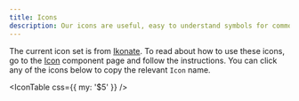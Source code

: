 ```yaml
---
title: Icons
description: Our icons are useful, easy to understand symbols for common actions and items
---
```


The current icon set is from [Ikonate](https://ikonate.com/). To read about how to use these icons, go to the [Icon](/components/icon) component page and follow the instructions. You can click any of the icons below to copy the relevant `Icon` name.

<IconTable css={{ my: '$5' }} />
